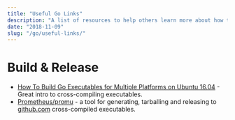 ```yaml
---
title: "Useful Go Links"
description: "A list of resources to help others learn more about how to do things with Go!"
date: "2018-11-09"
slug: "/go/useful-links/"
---
```


# Build & Release

- [How To Build Go Executables for Multiple Platforms on Ubuntu 16.04](https://www.digitalocean.com/community/tutorials/how-to-build-go-executables-for-multiple-platforms-on-ubuntu-16-04) - Great intro to cross-compiling executables.
- [Prometheus/promu](https://github.com/prometheus/promu) - a tool for generating, tarballing and releasing to [github.com](https://github.com]) cross-compiled executables.
